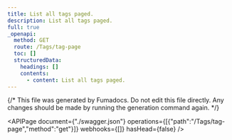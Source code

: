 ```yaml
---
title: List all tags paged.
description: List all tags paged.
full: true
_openapi:
  method: GET
  route: /Tags/tag-page
  toc: []
  structuredData:
    headings: []
    contents:
      - content: List all tags paged.
---
```


{/* This file was generated by Fumadocs.
Do not edit this file directly. Any changes should be made by running the generation command again. */}

<APIPage document={"./swagger.json"} operations={[{"path":"/Tags/tag-page","method":"get"}]} webhooks={[]} hasHead={false} />